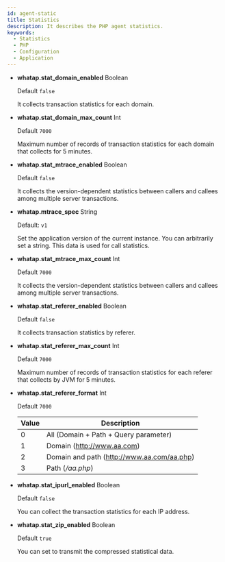 ```yaml
---
id: agent-static
title: Statistics
description: It describes the PHP agent statistics.
keywords:
  - Statistics
  - PHP
  - Configuration
  - Application
---
```


- **whatap.stat_domain_enabled** <span class='type'>Boolean</span>

  Default `false`

  It collects transaction statistics for each domain.

- **whatap.stat_domain_max_count** <span class='type'>Int</span>

  Default `7000`

  Maximum number of records of transaction statistics for each domain that collects for 5 minutes.

- **whatap.stat_mtrace_enabled** <span class='type'>Boolean</span>

  Default `false`

  It collects the version-dependent statistics between callers and callees among multiple server transactions.

- **whatap.mtrace_spec** <span class='type'>String</span>

  Default: `v1`

  Set the application version of the current instance. You can arbitrarily set a string. This data is used for call statistics. 


<Phprestartapply />

- **whatap.stat_mtrace_max_count** <span class='type'>Int</span>

  Default `7000`

  It collects the version-dependent statistics between callers and callees among multiple server transactions.

- **whatap.stat_referer_enabled** <span class='type'>Boolean</span>

  Default `false`

  It collects transaction statistics by referer.

- **whatap.stat_referer_max_count** <span class='type'>Int</span>

  Default `7000`

  Maximum number of records of transaction statistics for each referer that collects by JVM for 5 minutes.

- **whatap.stat_referer_format** <span class='type'>Int</span>

  Default `7000`

  | Value | Description                                |
  | ----- | ------------------------------------------ |
  | 0     | All (Domain + Path + Query parameter)      |
  | 1     | Domain (http://www.aa.com)                 |
  | 2     | Domain and path (http://www.aa.com/aa.php) |
  | 3     | Path (_/aa.php_)                           |

- **whatap.stat_ipurl_enabled** <span class='type'>Boolean</span>

  Default `false`

  You can collect the transaction statistics for each IP address.

- **whatap.stat_zip_enabled** <span class='type'>Boolean</span>

  Default `true`

  You can set to transmit the compressed statistical data.
